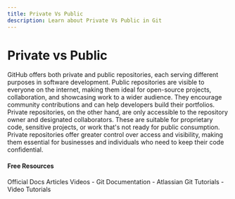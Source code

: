 ```yaml
---
title: Private Vs Public
description: Learn about Private Vs Public in Git
---
```


# Private vs Public

GitHub offers both private and public repositories, each serving different purposes in software development. Public repositories are visible to everyone on the internet, making them ideal for open-source projects, collaboration, and showcasing work to a wider audience. They encourage community contributions and can help developers build their portfolios. Private repositories, on the other hand, are only accessible to the repository owner and designated collaborators. These are suitable for proprietary code, sensitive projects, or work that's not ready for public consumption. Private repositories offer greater control over access and visibility, making them essential for businesses and individuals who need to keep their code confidential.

#### Free Resources

<Tabs defaultValue="official">
<TabsList>
<TabsTrigger value="official">Official Docs</TabsTrigger>
<TabsTrigger value="article">Articles</TabsTrigger>
<TabsTrigger value="video">Videos</TabsTrigger>
</TabsList>

<TabsContent value="official">
- <Link href="https://git-scm.com/docs">Git Documentation</Link>
</TabsContent>
<TabsContent value="article">
- <Link href="https://www.atlassian.com/git/tutorials">Atlassian Git Tutorials</Link>
</TabsContent>
<TabsContent value="video">
- <Link href="https://www.youtube.com/results?search_query=git+private-vs-public+tutorial">Video Tutorials</Link>
</TabsContent>
</Tabs>
